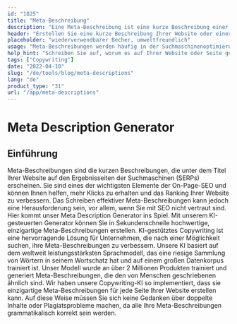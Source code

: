 ```yaml
---
id: "1825"
title: "Meta-Beschreibung"
description: "Eine Meta-Beschreibung ist eine kurze Beschreibung einer Website oder einer bestimmten Seite auf einer Website, die in der Regel von Suchmaschinen verwendet wird, um eine Zusammenfassung der Website oder der Seite in ihren Suchergebnissen anzuzeigen."
header: "Erstellen Sie eine kurze Beschreibung Ihrer Website oder einer bestimmten Seite auf Ihrer Website."
placeholder: "wiederverwendbarer Becher, umweltfreundlich"
usage: "Meta-Beschreibungen werden häufig in der Suchmaschinenoptimierung verwendet, um Websites und Seiten zu helfen, in den Suchmaschinenergebnissen höher zu ranken. Der folgende Generator kann Ihnen helfen, Meta-Beschreibungen zu erstellen, die auf Ihre spezifischen Schlüsselwörter zugeschnitten sind und am besten zu Ihrer Marke passen."
help_hint: "Schreiben Sie auf, worum es auf Ihrer Website oder Seite geht, und wir verwandeln es in eine Meta-Beschreibung."
tags: ["Copywriting"]
date: "2022-04-10"
slug: "/de/tools/blog/meta-descriptions"
lang: "de"
product_type: "31"
url: "/app/meta-descriptions"
---
```


# Meta Description Generator

## Einführung

Meta-Beschreibungen sind die kurzen Beschreibungen, die unter dem Titel Ihrer Website auf den Ergebnisseiten der Suchmaschinen (SERPs) erscheinen. Sie sind eines der wichtigsten Elemente der On-Page-SEO und können Ihnen helfen, mehr Klicks zu erhalten und das Ranking Ihrer Website zu verbessern. Das Schreiben effektiver Meta-Beschreibungen kann jedoch eine Herausforderung sein, vor allem, wenn Sie mit SEO nicht vertraut sind. Hier kommt unser Meta Description Generator ins Spiel. Mit unserem KI-gesteuerten Generator können Sie in Sekundenschnelle hochwertige, einzigartige Meta-Beschreibungen erstellen. KI-gestütztes Copywriting ist eine hervorragende Lösung für Unternehmen, die nach einer Möglichkeit suchen, ihre Meta-Beschreibungen zu verbessern. Unsere KI basiert auf dem weltweit leistungsstärksten Sprachmodell, das eine riesige Sammlung von Wörtern in seinem Wortschatz hat und auf einem großen Datenkorpus trainiert ist. Unser Modell wurde an über 2 Millionen Produkten trainiert und generiert Meta-Beschreibungen, die den von Menschen geschriebenen ähnlich sind. Wir haben unsere Copywriting-KI so implementiert, dass sie einzigartige Meta-Beschreibungen für jede Seite Ihrer Website erstellen kann. Auf diese Weise müssen Sie sich keine Gedanken über doppelte Inhalte oder Plagiatsprobleme machen, da alle Ihre Meta-Beschreibungen grammatikalisch korrekt sein werden.
